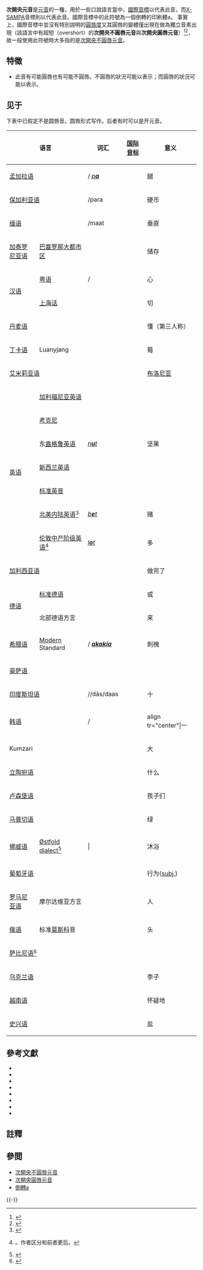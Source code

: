{{redirect2|ɐ|這個字母|倒轉a}}
{{Infobox IPA
|ipa symbol=ɐ
|ipa number=324
|decimal=592
|x-sampa=6
|kirshenbaum=&"
|imagefile=Near-open central unrounded vowel.svg
|imagesize=150px
|braille=256
|braille2=a
}}

'''次開央元音'''是[[元音|元音]]的一種，用於一些口說語言當中，[[國際音標|國際音標]]以{{IPA|{{尖括号|ɐ}}}}代表此音，而[[X-SAMPA|X-SAMPA]]音標則以{{尖括号|6}}代表此音。國際音標中的此符號為一個倒轉的印刷體a。
事實上，國際音標中並沒有特別說明{{IPA|[ɐ]}}的[[元音圓唇度|圓唇度]]{{sfnp|International Phonetic Association|1999|p=166}}又其圓唇的變體僅出現在{{tsl|en|Sabiny language|薩比尼語}}做為獨立音素出現（該語言中有超短（overshort）的'''次開央不圓唇元音'''與'''次開央圓唇元音'''）<ref name="sabiny1">{{cite web|title=UPSID 4)S|url=http://menzerath.phonetik.uni-frankfurt.de/S/S0161.html|accessdate=27 January 2016|archive-date=2020-01-17|archive-url=https://web.archive.org/web/20200117214418/http://menzerath.phonetik.uni-frankfurt.de/S/S0161.html|dead-url=no}}</ref><ref name="sabiny2">{{cite web|title=UPSID SEBEI|url=http://menzerath.phonetik.uni-frankfurt.de/L/L4209.html|accessdate=27 January 2016|archive-date=2020-02-16|archive-url=https://web.archive.org/web/20200216094411/http://menzerath.phonetik.uni-frankfurt.de/L/L4209.html|dead-url=no}}</ref>，故一般使用此符號時大多指的是[[次開央不圓唇元音|次開央不圓唇元音]]。

== 特徵 ==
{{次開元音}}
{{央元音}}
* 此音有可能圓唇也有可能不圓唇。不圓唇的狀況可能以{{IPA|/ɜ̞/}}表示；而圓唇的狀況可能以{{IPA|/ɞ̞/}}表示。

== 见于 ==
下表中{{angbr IPA|ɐ}}已假定不是圆唇音。圆唇形式写作{{angbr IPA|ɐ̹}}。后者有时可以是开元音。

{| class="wikitable" style="clear: both;"
! colspan="2" | 语言 !! 词汇 !! [[国际音标|国际音标]] !! 意义 !! 注释
|-
| colspan="2" | [[孟加拉语|孟加拉语]]{{sfnp|Khan|2010|p=222}} || {{lang|bn|[[Bengali_alphabet|পা]]}} / [[Romanization_of_Bengali|''p'''a''''']] || {{IPA|[pɐ]}} ||腿||一般记作{{angbr IPA|a}}。参见[[孟加拉语音系|孟加拉语音系]]
|-
| colspan="2" | [[保加利亚语|保加利亚语]]{{sfnp|Ternes|Vladimirova-Buhtz|1999|p=56}} || {{lang|bg|[[Bulgarian_alphabet|п'''а'''ра]]}}/para ||{{IPA|[pɐˈra]}} ||硬币||{{IPA|/ɤ/}}和{{IPA|/a/}}的非重读同位异音。{{sfnp|Ternes|Vladimirova-Buhtz|1999|p=56}}可以记作{{angbr IPA|ə}}。参见[[保加利亚语音系|保加利亚语音系]]
|-
| colspan="2" | [[缅语|缅语]]{{sfnp|Watkins|2001|p=293}} || {{lang|bm|[[Burmese_alphabet|မ'''တ်''']]}}/maat ||{{IPA|[mɐʔ]}} ||垂直||{{IPA|/a/}}在喉塞闭音节且鼻化的同位异音；口语开音节实现为开元音{{IPAblink|ä}}。{{sfnp|Watkins|2001|pp=292–293}}
|-
| [[加泰罗尼亚语|加泰罗尼亚语]] || [[巴塞罗那大都市区|巴塞罗那大都市区]]{{sfnp|Rafel|1999|p=14}}{{sfnp|Harrison|1997|pp=2}} || {{lang|ca|[[Catalan_alphabet|'''e'''mm'''a'''g'''a'''tz'''e'''mar]]|italic=yes}} || {{IPA|[ɐm(ː)ɐɣ̞ɐd͡z̺ɐˈmä]}} ||储存||一般记作{{angbr IPA|ə}}。参见[[加泰罗尼亚语音系|加泰罗尼亚语音系]]
|-
| rowspan="2" | [[汉语|汉语]] || [[粤语|粤语]]{{sfnp|Zee|1999|p=59}} || {{lang|yue-Hani|[[Chinese_characters|心]]}} / {{lang|yue-Latn|[[Jyutping|s'''a'''m1]]}} || {{IPA|[sɐ̝m˥]}} || 心|| 半开。{{sfnp|Zee|1999|p=59}}参见[[粤语音系|粤语音系]]
|-
| [[上海话|上海话]]{{sfnp|Chen|Gussenhoven|2015|p=328}} || colspan="2" align="center" | {{IPA|[kɐʔ˦]}} ||切||只出现在闭音节；确切的高度和后移度不明确。{{sfnp|Chen|Gussenhoven|2015|p=328}}
|-
| colspan="2" | [[丹麦语|丹麦语]]{{sfnp|Basbøll|2005|p=58}} || {{lang|da|[[Danish_orthography|fatt'''er''']]|italic=yes}} || {{IPA|[ˈfætɐ]}} ||懂（第三人称）||介于次开央元音{{IPA|[ɐ]}}、次开次后圆唇元音{{IPA|[ɐ̹˗]}}和中次后不圆唇元音{{IPAblink|ɤ̞|ə̠}}之间。{{sfnp|Basbøll|2005|p=58}}参见[[丹麦语音系|丹麦语音系]]
|-
| [[丁卡语|丁卡语]] || Luanyjang{{sfnp|Remijsen|Manyang|2009|pp=117, 119}} || {{fix|text=orthographic<br />form needed|date=September 2019}} || {{IPA|[lɐ́ŋ]}} ||莓||{{IPA|/a/}}的短音同位异音；介于次开{{IPA|[ɐ]}}和半开{{IPA|[ɐ̝]}}间。{{sfnp|Remijsen|Manyang|2009|pp=117, 119}}
|-
| colspan="2" |[[艾米莉亚语|艾米莉亚语]]
|{{lang|egl|[[Bolognese_dialect|Bulåggn'''a''']]|italic=yes}}
|{{IPA|[buˈlʌɲɲɐ]}}
|[[布洛尼亚|布洛尼亚]]
|央化的/a/。
|-
| rowspan="7" | [[英语|英语]] || [[加利福尼亚英语|加利福尼亚英语]]{{sfnp|Ladefoged|1999|p=42}} || rowspan="5" | ''[[English_orthography|n'''u'''t]]'' || {{IPA|[nɐt]}} || rowspan="5" |坚果||参见[[英语音系|英语音系]]
|-
| [[考克尼|考克尼]]{{sfnp|Wells|1982|p=305}}{{sfnp|Hughes|Trudgill|1979|p=35}} || {{IPA|[nɐ̟ʔ]}} ||次前元音。{{sfnp|Wells|1982|p=305}}
|-
|东[[盎格鲁英语|盎格鲁英语]]{{sfnp|Trudgill|2004|p=167}} || {{IPA|[nɐʔ]}} ||在一些地方(如Colchester)取代传统的{{IPAblink|ʌ}}使用。{{sfnp|Trudgill|2004|p=167}}

|-

| [[新西兰英语|新西兰英语]]{{sfnp|Bauer|Warren|Bardsley|Kennedy|Major|2007|p=98}} || rowspan="2" | {{IPA|[nɐʔt]}} ||介于次开次前元音{{IPA|[ɐ̟]}}、次开央元音{{IPA|[ɐ]}}、开次前元音{{IPAblink|a|a̠}}和开央元音{{IPAblink|ɐ̞}}之间。{{sfnp|Bauer|Warren|Bardsley|Kennedy|Major|2007|p=98}}参见[[新西兰英语音系|新西兰英语音系]]
|-
| [[标准英音|标准英音]]{{sfnp|Roca|Johnson|1999|p=186}} ||参见[[英语音系|英语音系]]
|-
| [[北美内陆英语|北美内陆英语]]<ref>{{citation|last1=Labov|first1=William|last2=Ash|first2=Sharon|last3=Boberg|first3=Charles|year=1997|title=A National Map of the Regional Dialects of American English|publisher=Department of Linguistics, University of Pennsylvania|url=http://www.ling.upenn.edu/phono_atlas/NationalMap/NationalMap.html|access-date=March 15, 2013|archive-date=2005-12-23|archive-url=https://web.archive.org/web/20051223094847/http://www.ling.upenn.edu/phono_atlas/NationalMap/NationalMap.html|dead-url=no}}</ref> || ''[[English_orthography|b'''e'''t]]'' || {{IPA|[bɐt]}} ||赌||{{IPA|/ɛ/}}的变体，出现在经历过[[北城元音链移|北城元音链移]]的口音。
|-
| [[河口英语|伦敦中产阶级英语]]<ref name="alt188">{{Harvcoltxt|Altendorf|Watt|2004|p=188}}。作者区分{{IPA|[ɒ̟]}}和{{IPA|[ɒ̈]}}前者更后。</ref> || ''[[English_orthography|l'''o'''t]]'' || {{IPA|[lɐ̹ʔt]}} ||多||圆唇；可以是后元音{{IPAblink|ɒ}}。<ref name="alt188"/>参见[[英语音系|英语音系]]
|-
| colspan="2" | [[加利西亚语|加利西亚语]]
| {{lang|gl|feit'''a'''}}
| {{IPA|[ˈfejt̪ɐ]}}
| 做完了
| 末尾非重读的{{IPA|/a/}}的同位异音。参见[[加利西亚语音系|加利西亚语音系]]
|-
| rowspan="2" | [[德语|德语]] || [[标准德语|标准德语]]{{sfnp|Krech et al.|2009|p=86}} || {{lang|de|[[German_orthography|od'''er''']]|italic=yes}} || {{Audio-IPA|De-oder.ogg|[ˈoːdɐ]}} ||或|| 确切的高度、后移度和圆唇度介于{{IPAblink|ä}}和{{IPAblink|ɔ}}间，取决于环境。有时也用开双元音{{IPA|[əɐ̯]}}。{{sfnp|Krech et al.|2009|p=86}}参见[[标准德语音系|标准德语音系]]
|-
|北部德语方言<!--NOT 'dialects', the source talks about Standard German spoken with Northern German accents-->{{sfnp|Dudenredaktion|Kleiner|Knöbl|2015|p=64}} || {{lang|de|[[German_alphabet|k'''o'''mmen]]|italic=yes}} || {{IPA|[ˈkʰɐmən]}} ||来||介于央元音{{IPA|[ɐ]}}和后元音{{IPA|[ɑ]}}之间；和标准德语半开圆唇元音{{IPAblink|ɔ}}对应。{{sfnp|Dudenredaktion|Kleiner|Knöbl|2015|p=64}}参见[[标准德语音系|标准德语音系]]
|-
| [[希腊语|希腊语]] || [[Modern_Greek|Modern]] Standard{{sfnp|Arvaniti|2007|p=25}} || {{lang|el|[[Greek_alphabet|'''α'''κ'''α'''κί'''α''']]}} / [[Romanization_of_Greek|'''''a'''k'''a'''kí'''a''''']] || {{IPA|[ɐkɐˈc̠i.ɐ]}} ||刺槐||一般记作{{angbr IPA|a}}。参见[[现代希腊语音系|现代希腊语音系]]
|-
| colspan="2" | [[豪萨语|豪萨语]]{{sfnp|Schuh|Yalwa|1999|pp=90–91}} || {{example needed|date=February 2017}} || || ||{{IPA|/a/}}可能的同位异音，也可以和{{IPAblink|ə}}一样闭或和{{IPAblink|ä}}一样开。{{sfnp|Schuh|Yalwa|1999|pp=90–91}}
|-
| colspan="2" | [[印度斯坦语|印度斯坦语]]{{sfnp|Ohala|1999|p=102}} || {{lang|hi|[[Devanagari|दस]]}}/{{lang|ur|[[Urdu_alphabet|دَس]]|rtl=yes}}/dās/daas ||{{IPA|[ˈd̪ɐs]}} ||十||{{IPA|/ə/}}的一般实现。{{sfnp|Ohala|1999|p=102}}参见[[印度斯坦语音系|印度斯坦语音系]]
|-
| colspan="2" | [[韩语|韩语]]{{sfnp|Lee|1999|p=121}} || {{lang|ko-Hang|[[Hangul|하나]]}} / {{lang|ko-Latn|[[Revised_Romanization_of_Korean|h'''a'''n'''a''']]}}  || {{IPA|[hɐnɐ]}} || align tr="center"|一||一般记作{{angbr IPA|a}}。参见[[韩语音系|韩语音系]]
|-
| colspan="2" | Kumzari{{sfnp|Anonby|2011|p=378}} || {{fix|text=orthographic form?}} || {{IPA|[ɡɐ̟p]}} ||大||次前元音。{{sfnp|Anonby|2011|p=378}}
|-
| colspan="2" | [[立陶宛语|立陶宛语]] || {{lang|lt|[[Lithuanian_orthography|k'''a'''s]]}} || {{IPA|[kɐs̪]}} ||什么||参见[[立陶宛语音系|立陶宛语音系]]
|-
| colspan="2" | [[卢森堡语|卢森堡语]]{{sfnp|Gilles|Trouvain|2013|pp=68, 70}} || {{lang|lb|Kann'''er'''}} || {{IPA|[ˈkʰɑnɐ̠]}} ||孩子们||次后元音。{{sfnp|Gilles|Trouvain|2013|p=70}} 参见[[卢森堡语音系|卢森堡语音系]]
|-
| colspan="2" | [[马普切语|马普切语]]{{sfnp|Sadowsky|Painequeo|Salamanca|Avelino|2013|p=92}} || {{lang|arn|[[Mapudungun_alphabet|k'''a'''rü]]|italic=yes}} || {{IPA|[ˈkɐ̝ʐɘ̝]}} ||绿||半开元音；{{sfnp|Sadowsky|Painequeo|Salamanca|Avelino|2013|p=92}}一般记作{{angbr IPA|a}}。
|-
| [[挪威语|挪威语]] || [[Norwegian_dialects|Østfold dialect]]<ref name="jahr">{{Harvcoltxt|Jahr|1990|p=92}}</ref> || | {{lang|no|[[Norwegian_alphabet|b'''a'''da]]}} || {{IPA|[ˈbɐ̹̂ːdɐ]}} ||沐浴||例词同时有圆唇音{{IPA|[ɐ̹]}}和非圆唇音{{IPA|[ɐ]}}。
|-
| colspan="2" | [[葡萄牙语|葡萄牙语]]{{sfnp|Cruz-Ferreira|1995|p=91}}{{sfnp|Barbosa|Albano|2004|p=229}} || {{lang|pt|[[Portuguese_orthography|aj'''a''']]}} || {{IPA|[ˈäʒɐ]}} ||行为([[Subjunctive_mood|subj.]]) ||[[欧洲葡萄牙语|欧洲葡萄牙语]]里是更闭的{{IPA|[ɐ̝]}}，相较于[[巴西葡萄牙语|巴西葡萄牙语]]的({{IPA|[ɐ]}})。{{sfnp|Cruz-Ferreira|1995|p=91}}{{sfnp|Barbosa|Albano|2004|p=229}}参见[[葡萄牙語音系|葡萄牙語音系]]
|-
| [[罗马尼亚语|罗马尼亚语]]||摩尔达维亚方言{{sfnp|Pop|1938|p=29}} || {{lang|ro|[[Romanian_alphabet|b'''ă'''rbat]]}} || {{IPA|[bɐrˈbat]}} ||人||和标准音{{IPAblink|ə}}对应。参见[[罗马尼亚语音系|罗马尼亚语音系]]
|-
| [[俄语|俄语]] ||标准[[莫斯科|莫斯科]]音{{sfnp|Yanushevskaya|Bunčić|2015|p=225}} || {{lang|ru|[[Russian_orthography|гол'''о'''ва]]}} || {{Audio-IPA|Ru-голова.ogg|[ɡəɫ̪ɐˈvä]}} || 头||和标准[[圣彼得堡|圣彼得堡]]音{{IPAblink|ʌ}}对应；{{sfnp|Yanushevskaya|Bunčić|2015|p=225}}主要出现在重读音节之前。参见[[俄语音系|俄语音系]]
|-
| colspan="2" | [[萨比尼语|萨比尼语]]<ref name="sabiny1">{{cite web|title=UPSID 4)S|url=http://menzerath.phonetik.uni-frankfurt.de/S/S0161.html|access-date=27 January 2016}}</ref> || {{example needed|date=January 2016}} || || ||超短非圆唇和超短圆唇次开央元音对立。<ref name="sabiny2">{{cite web|title=UPSID SEBEI|url=http://menzerath.phonetik.uni-frankfurt.de/L/L4209.html|access-date=27 January 2016}}</ref>
|-
| colspan="2" | [[乌克兰语|乌克兰语]]{{sfnp|Danyenko|Vakulenko|1995|p=4}} || {{lang|uk|[[Ukrainian_orthography|слив'''а''']]}} || {{IPA|[ˈslɪwɐ]}} ||李子||参见[[乌克兰語音系|乌克兰語音系]]
|-
| colspan="2" | [[越南语|越南语]]{{sfnp|Hoang|1965|p=24}} || {{lang|vi|[[Vietnamese_alphabet|ch'''ế'''ch]]|italic=yes}} || {{IPA|[cɐ̆jk̚]}} ||怀疑地|| 一般记作{{angbr IPA|ə̆}}。参见[[越南語音系|越南語音系]]
|-
| colspan="2" | [[史兴语|史兴语]]{{sfnp|Chirkova|Chen|2013|pp=369–370}}{{sfnp|Chirkova|Chen|Kocjančič Antolík|2013|pp=388–389}} || colspan="2" align="center" | {{IPA|[<sup>H</sup>tsʰɐ]}}{{what|date=September 2019}} ||盐||低地史兴语是次开元音{{IPA|[ɐ]}}，高地史兴语是半开元音{{IPA|[ɐ̝]}}。后者可以记作{{angbr IPA|ɜ}}例词来自低地史兴语。{{sfnp|Chirkova|Chen|Kocjančič Antolík|2013|pp=388–389}}{{sfnp|Chirkova|Chen|2013|p=369}}
|}

==參考文獻==
{{refbegin|2}}
* {{citation
|last=Barbosa
|first=Plínio A.
|last2=Albano
|first2=Eleonora C. 
|year= 2004
|title=Brazilian Portuguese
|journal=Journal of the International Phonetic Association
|volume=34
|issue=2
|pages=227–232
|doi=10.1017/S0025100304001756
}}
* {{citation
|last=Cruz-Ferreira
|first=Madalena
|year= 1995
|title=European Portuguese
|journal=Journal of the International Phonetic Association
|volume=25
|issue=2
|pages=90–94
|doi=10.1017/S0025100300005223
}}
* {{Citation
|last=Kortmann
|first=Bernd
|last2=Schneider
|first2=Edgar W
|editor-last=Upton
|editor-first=Clive
|year=2004)
|title=A handbook of varieties of English
|place=Berlin
|publisher=Mouton de Gruyter
}}
*{{citation
|last =Ladefoged
|first= Peter
|authorlink=Peter Ladefoged
|year= 1999
|chapter=American English
|title= Handbook of the International Phonetic Association 
|publisher=Cambridge University Press
|pages= 41–44
}}
*{{citation
|last=Lee
|first=Hyun Bok
|year=1999
|chapter=Korean
|title=Handbook of the International Phonetic Association
|publisher=Cambridge University Press
|pages=120–122
|isbn=0-521-63751-1
}}
*{{citation
|last=Padgett
|first=Jaye
|last2=Tabain
|first2=Marija
|year=2005
|title=Adaptive Dispersion Theory and Phonological Vowel Reduction in Russian
|journal=Phonetica
|volume=62
|issue=1
|pages=14–54
|doi=10.1159/000087223
|pmid=16116302
|url=http://people.ucsc.edu/~padgett/locker/vreductpaper.pdf
|accessdate=2012-08-21
|archive-date=2007-09-27
|archive-url=https://web.archive.org/web/20070927054247/http://people.ucsc.edu/~padgett/locker/vreductpaper.pdf
|dead-url=no
}}
*{{Citation
|last =Roca
|first= Iggy 
|last2 =Johnson
|first2= Wyn
|year= 1999
|title= A Course in Phonology
|publisher=Blackwell Publishing
}}
*{{citation
|last = Thelwall
|first= Robin
|year= 1990
|title= Illustrations of the IPA: Arabic 
|journal=Journal of the International Phonetic Association
|volume=20
|issue=2
|pages=37–41
|doi=10.1017/S0025100300004266
}}
{{refend}}

==註釋==
{{reflist|2}}

== 參閲 ==
* [[次開央不圓唇元音|次開央不圓唇元音]]
* [[次開央圓唇元音|次開央圓唇元音]]
* [[倒轉a|倒轉a]]
{{-}}
{{IPA navigation|state=collapsed}}